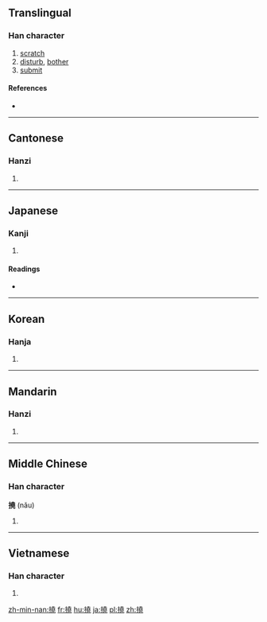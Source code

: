 {{also|挠}}
==Translingual==

===Han character===
{{Han char|rn=64|rad=手|as=12|sn=15|four=54011|canj=QGGU|ids=⿰扌堯}}

# [[scratch]]
# [[disturb]], [[bother]]
# [[submit]]

====References====
* {{Han ref|kx=0454.080|dkj=12698|dj=0803.240|hdz=31952.140|uh=6493|ud=25747|bh=BCB8|bd=48312}}

----

==Cantonese==

===Hanzi===
{{yue-hanzi|jyut=[[naau4]], [[naau5]]|y=naau4, naau5|sim=挠}}

# {{defn|lang=yue|sort=手12}}

----

==Japanese==

===Kanji===
{{ja-kanji|grade=|rs=手12}}

# {{defn|lang=ja|sort=手12}}

====Readings====
* {{ja-readings|on=[[どう]] (dō), [[こう]] (kō), [[じょう]] (jō)|kun=[[たわめる]] (tawameru), [[みだれる]] (midareru), [[みだす]] (midasu)}}

----

==Korean==

===Hanja===
{{ko-hanja|hangeul=요|eumhun=|rv=yo|mr=yo|y=yo}}

# {{defn|lang=ko|sort=手12}}

----

==Mandarin==

===Hanzi===
{{cmn-hanzi|sim=挠|pin=[[náo]] ([[nao2]])|wg=nao<sup>2</sup>}}

# {{defn|lang=cmn|sort=手12}}

----

==Middle Chinese==

===Han character===
'''撓''' (nǎu)

# {{defn|lang=ltc}}

----

==Vietnamese==

===Han character===
{{vi-readings|rs=手12| hanviet = [[nhéo]], [[nạo]], [[não]], [[ngoéo]]}}

# {{defn|lang=vi|sort=手12}}

[[zh-min-nan:撓]]
[[fr:撓]]
[[hu:撓]]
[[ja:撓]]
[[pl:撓]]
[[zh:撓]]